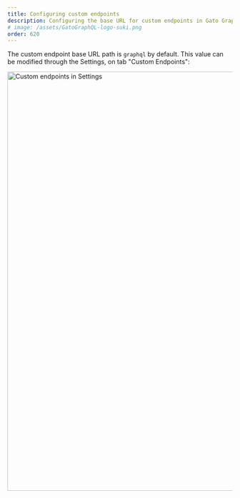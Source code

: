 ```yaml
---
title: Configuring custom endpoints
description: Configuring the base URL for custom endpoints in Gato GraphQL.
# image: /assets/GatoGraphQL-logo-suki.png
order: 620
---
```


The custom endpoint base URL path is `graphql` by default. This value can be modified through the Settings, on tab "Custom Endpoints":

<Image
  src="/assets/guides/upstream/settings-custom-endpoints.png"
  width="1024"
  height="940"
  alt="Custom endpoints in Settings"
  caption="Custom endpoints in Settings"
/>
